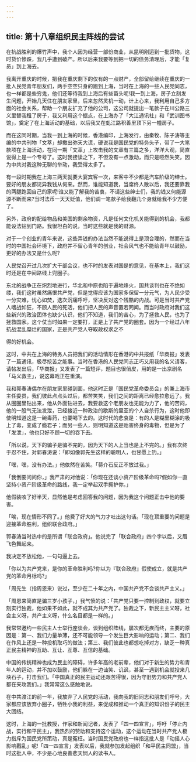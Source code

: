```yaml
---
---
---
```

title: 第十八章组织民主阵线的尝试
---



在抗战胜利的爆竹声中，我个人因为经营一部份商业，从昆明刚运到一批货物，这时货价惨跌，我几乎遭到破产。所以后来我要等到把一切的债务清理后，才能「复员」到上海去。

我离开重庆的时候，把我在重庆剩下的仅有的一点财产，全部留给继续在重庆的一批人民党青年朋友们，两手空空只身的跑到上海，当时在上海的一些人民党同志，也一样都是些穷鬼，他们还等待我到上海后有些苗头呢!我一到上海，房子立刻发生问题，开始几天住在朋友家里，后来忽然灵机一动，计上心来，我利用自己多方面的社会关系，帮助一个朋友扩充了他的公司，这公司就提出一笔款子在川公路三义里替我租了房子，我又利用这个据点，在上海办了「大江通讯社」和「武训图书馆」，奠定了在上海活动的基础，以后我又在虬江路积善里顶下另一幢房子。



而在这同时期，当我一到上海的时候，香港编印，上海发行，由秦牧、陈子涛等主编的中共刊物「文萃」却撒出弥天大谎，硬说我是国民党的特务头子，带了一大笔款项在上海活动，在同一期「文萃」上攻击我的文章有三篇之多，洋洋大观，简直说得上是一个专号了。这时我接读之下，不但没有一点激动，而只是哑然失笑，因为中共对我这种无聊的举动，我受得太多了。

有一段时期我在上海三两天就要大宴宾客一次，来客中不少都是汽车阶级的绅士。要好的朋友都诧异我钱从何来。然而，谁能知道我，当席终人散以后，我还要靠我的两腿跑回自己的家呢!谁又能了解我的苦衷，不请这些绅士们，我的钱又何能源源不断而来?当时法币一天天贬值，他们调一笔款子给我翻几个身就给我不少方便了。

另外，政府的配给物品和美国的剩余物资，凡是任何文化机关能得到的机会，我都能设法钻到门路。我很坦白的说，当时这些就是我的财源。

对于一个创业的青年来说，这些弄钱的办法当然不能说得上是顶合理的，然而在当时的中国社会环境下，政府并不留心青年的创业，社会风气也不能给青年以鼓励，更好的办法又是什么呢?

人民党召开过几次扩大干部会议，也不时的发表对国是的意见，在基本上，我们这时还是在中间路线上兜圈子。



东北的战争正在炽烈地进行，华北和中原也陷于遍地烽火，国共谈判也在不绝如缕，我们这时虽然痛恨共产党，但是觉得应该为国家多保留一分元气，为人民少受一分灾难，忧心如焚，迭次沉痛呼吁，坚决反对这个残酷的内战。可是当时共产党人嗜战如狂，不顾人民的死活，他们把人民的声音置若罔闻。而当时政府对我们这些新兴的政治团体也缺少认识，他们不知道，我们的苦心，为了拯救人民，也为了拯救国家。这个仗当时如果一定要打，正是上了共产党的圈套。因为一个经过八年抗战混乱糜烂的国家，正是共产党人夺取政权求之不

得的好机会。

这时，中共在上海的特务人员把我们的活动情形在香港的中共报纸「华商报」发表了一篇通讯，极尽挖苦之能事。当时在香港的人民党同志正巧又用我的名义请客，请帖发出后，「华商报」又发表了一篇短评，题目也很俏皮，用的是一出京剧名「马义救主」，说这幕戏正在重演。

我和郭春涛偶尔在朋友家里碰到面，他这时正是「国民党革命委员会」的兼上海市主任委员，我们彼此点点头过后，都苦笑笑，我们之间的距离已经愈拉愈远了。我从圈圈里钻出来，他从外面钻进去，我要救这个老朋友也无能为力了，他的苦闷，他的一股气无法发泄，已经接近一种政治的歇斯的里亚的个人自杀行为，这时他即使明知道这是一碗毒药，也要喝下去的。这时代的悲哀是：有的人是糊里糊涂的吸上了毒，变成了瘾君子；而另一些人，则明知道这是贻害终身的毒物，但是为了「发泄」，他也只好不顾一切的吞下去。

「所以说，天下的骗子是骗不完的，因为天下的人上当也是上不完的。」我有次终于忍不住，对郭春涛说：「即如像郭先生这样的聪明人，也甘愿上钓。」

「嘿，嘿，没有办法。」他依然在苦笑。「蒋介石反正不放过我。」

「我倒要问问你，」我严肃的对他说：「你现在还谈小资产阶级革命吗?假如你一直坚持小资产阶级革命的路线，我一定举起双手拥护你。」

他假装咳了好半天，显然他是考虑回答我的问题，因为我这个问题正击中他的要害。

「唉，现在情形不同了。」他费了好大的气力才吐出这句话。「现在顶重要的问题是迎接革命胜利，组织联合政府。」

郭春涛当时热中的是所谓「联合政府」。他说完了「联合政府」四个字以后，又眉飞色舞起来。

我决定不放松他，一句句逼上去。

「你以为共产党来，是你的革命胜利吗?你以为『联合政府』假使成立，就是共产党的革命月标吗?」

「周先生（指周恩来）说过，至少在二十年之内，中国共产党不会谈共产主义。」

「周恩来简直是骗三岁小孩子，」我气愤的说：「共产党只要一控制到政权，就要立刻实行独裁，他如果不如此，就不成其为共产党了。独裁之下，新民主主义呀，社会主义呀，共产主义呀，什么名目都是一样的。」

我常常邀约一些民主人士举行座谈会，谈到组织阵线，屡次都无疾而终，主要的原因是：第一、我们力量单薄，还不可能领导一个发生巨大影响的运动；第二、我们在作风上还是一种投机取巧的做法；第三、我们彼此也都想吃掉对方，缺乏一种真正民主精神的互助、互让、互尊、互信的基础。

中国的传统精神也成为民主的障碍，许多年高的老前辈，他们对于新生的势力和青年人的运动，并不加以鼓励，他们躲在一边讪笑、讥讽，甚至一遇到机会就投来几块石子，打击我们。「中国真正的民主运动还艰苦得很，因为守旧势力和共产党人都在夹攻我们。」我常常这么感触地说。

在中共渡江的前一年，我放弃了人民党的活动，我向我的旧同志和朋友们呼号，大家都应该放弃小圈子，牺牲小我的利益，来促成和推动一个真正的知识份子的民主大团结。

这时，上海的一批教授，作家和新闻记者，发表了「四一四宣言」，呼吁「停止内战，实行和平民主」，我热烈的赞助和支持这个运动，这个运动在当时共产党人极力指斥为国民党所策动，真是寃枉。当时国民党政府也一样指这批人是「动摇人心影响戡乱」呢!「四一四宣言」发表以后，我就参加发起组织「和平民主同盟」，当时这批人中，不少是心地良善悲天悯人的读书人。